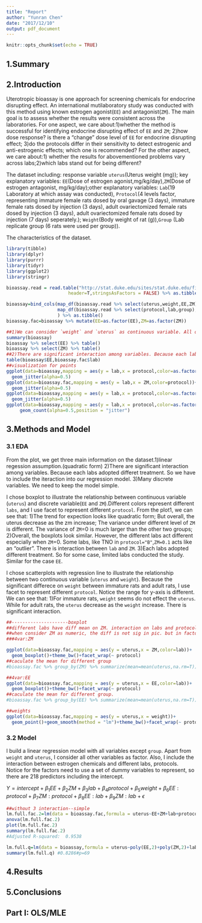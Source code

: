 ```yaml
---
title: "Report"
author: "Yunran Chen"
date: "2017/12/10"
output: pdf_document
---
```


```r
knitr::opts_chunk$set(echo = TRUE)
```

## 1.Summary

## 2.Introduction

Uterotropic bioassay is one approach for screening chemicals for endocrine disrupting effect. An international mutilaboratory study was conducted with this method using known estrogen agonist(`EE`) and antagonist(`ZM`). The main goal is to assess whether the results were consistent across the laboratories. For one aspect, we care about:1)whether the method is successful for identifying endocrine disrupting effect of `EE` and `ZM`; 2)how dose response? is there a "change" dose level of `EE` for endocrine disrupting effect; 3)do the protocols differ in their sensitivity to detect estrogenic and anti-estrogenic effects; which one is recommended? For the other aspect, we care about:1) whether the results for abovementioned problems vary across labs;2)which labs stand out for being different?

The dataset including: response variable `uterus`(Uterus weight (mg)); key explanatory variables: `EE`(Dose of estrogen agonist,mg/kg/day),`ZM`(Dose of estrogen antagonist, mg/kg/day);other explanatory variables:  `Lab`(19 Laboratory at which assay was conducted), `Protocol`(4 levels factor, representing immature female rats dosed by oral gavage (3 days), immature female rats dosed by injection (3 days), adult ovariectomized female rats dosed by injection (3 days), adult ovariectomized female rats dosed by injection (7 days) seperately.); `Weight`(Body weight of rat (g)),`Group` (Lab replicate group (6 rats were used per group)).

The characteristics of the dataset.

```r
library(tibble)
library(dplyr)
library(purrr)
library(tidyr)
library(ggplot2)
library(stringr)

bioassay.read = read.table("http://stat.duke.edu/sites/stat.duke.edu/files/bioassay.txt",
                       header=T,stringsAsFactors = FALSE) %>% as.tibble()

bioassay=bind_cols(map_df(bioassay.read %>% select(uterus,weight,EE,ZM),~.x %>% as.numeric(.)),
                   map_df(bioassay.read %>% select(protocol,lab,group),~.x %>% as.factor(.))
                   ) %>% as.tibble()
bioassay.fac=bioassay %>% mutate(EE=as.factor(EE),ZM=as.factor(ZM))
```

```r
##1)We can consider `weight` and `uterus` as continuous variable. All other variables only have seperate values.
summary(bioassay)
bioassay %>% select(EE) %>% table()
bioassay %>% select(ZM) %>% table()
##2)There are significant interaction among variables. Because each labs adopted differet treatment.
table(bioassay$EE,bioassay.fac$lab)
##visualization for points
ggplot(data=bioassay,mapping = aes(y = lab,x = protocol,color=as.factor(ZM)))+
  geom_jitter(alpha=0.5)
ggplot(data=bioassay.fac,mapping = aes(y = lab,x = ZM,color=protocol))+
  geom_jitter(alpha=0.5)
ggplot(data=bioassay,mapping = aes(y = lab,x = protocol,color=as.factor(EE)))+
  geom_jitter(alpha=0.5)
ggplot(data=bioassay,mapping = aes(y = lab,x = protocol,color=as.factor(EE)))+
     geom_count(alpha=0.5,position = "jitter")
```

## 3.Methods and Model

### 3.1 EDA

From the plot, we get three main information on the dataset.1)linear regession assumption.(quadratic form)
2)There are significant interaction among variables. Because each labs adopted differet treatment. So we have to include the iteraction into our regression model.
3)Many discrete variables. We need to keep the model simple.

I chose boxplot to illustrate the relationship between continuous variable (`uterus`) and discrete variable(`EE` and `ZM`).Different colors represent different `labs`, and I use facet to represent different `protocol`. From the plot1, we can see that: 1)The trend for expection looks like quadratic form; But overall, the uterus decrease as the zm increase; The variance under different level of `ZM` is different. The variance of `ZM`=0 is much larger than the other two groups; 2)Overall, the boxplots look similar. However, the different labs act different especially when `ZM`=0. Some labs, like TNO in `protocol="B"`,`ZM=0.1` acts like an "outlier". There is interaction between `lab` and `ZM`. 3)Each labs adopted different treatment. So for some case, limited labs conducted the study. Similar for the case `EE`.

I chose scatterplots with regression line to illustrate the relationship between two continuous variable (`uterus` and `weight`). Because the significant differece on `weight` between immature rats and adult rats, I use facet to represent different `protocol`. Notice the range for y-axis is different. We can see that: 1)For immature rats, `weight` seems do not effect the `uterus`. While for adult rats, the `uterus` decrease as the `weight` increase. There is significant interaction.

```r
##---------------------boxplot
##different labs have diff mean on ZM. interaction on labs and protocol.
##when consider ZM as numeric, the diff is not sig in pic. but in factor - diff.
###4var:ZM

ggplot(data=bioassay.fac,mapping = aes(y = uterus,x = ZM,color=lab))+
  geom_boxplot()+theme_bw()+facet_wrap(~ protocol)
##caculate the mean for different group 
#bioassay.fac %>% group_by(ZM) %>% summarize(mean=mean(uterus,na.rm=T))

##4var:EE
ggplot(data=bioassay.fac,mapping = aes(y = uterus,x = EE,color=lab))+
  geom_boxplot()+theme_bw()+facet_wrap(~ protocol)
##caculate the mean for different group.
#bioassay.fac %>% group_by(EE) %>% summarize(mean=mean(uterus,na.rm=T))

##weights
ggplot(data=bioassay.fac,mapping = aes(y = uterus,x = weight))+
  geom_point()+geom_smooth(method = "lm")+theme_bw()+facet_wrap(~ protocol,scales = "free")

```

### 3.2 Model

I build a linear regression model with all variables except `group`. Apart from `weight` and `uterus`, I consider all other variables as factor. Also, I include the interaction between estrogen chemicals and different labs, protocols. Notice for the factors need to use a set of dummy variables to represent, so there are 218 predictors including the intercept.

$Y=intercept+\beta_1EE+\beta_2ZM+\beta_3lab+\beta_4protocol+\beta_5weight+\beta_6EE:protocol+\beta_7ZM:protocol+\beta_8EE:lab+\beta_9ZM:lab+\epsilon$

```r
##without 3 interaction--simple
lm.full.fac.2=lm(data = bioassay.fac,formula = uterus~EE+ZM+lab+protocol+weight+EE:protocol+ZM:protocol+EE:lab+ZM:lab) 
anova(lm.full.fac.2)
plot(lm.full.fac.2)
summary(lm.full.fac.2)
#Adjusted R-squared:  0.9538 

lm.full.q=lm(data = bioassay,formula = uterus~poly(EE,2)+poly(ZM,2)+lab+protocol+weight+EE:protocol+ZM:protocol+EE:lab+ZM:lab)
summary(lm.full.q) #0.8286#p=69 
```


## 4.Results

## 5.Conclusions

## Part I: OLS/MLE